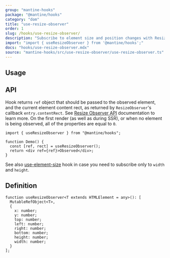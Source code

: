 ```yaml
---
group: "mantine-hooks"
package: "@mantine/hooks"
category: "dom"
title: "use-resize-observer"
order: 1
slug: /hooks/use-resize-observer/
description: "Subscribe to element size and position changes with ResizeObserver"
import: "import { useResizeObserver } from '@mantine/hooks';"
docs: "hooks/use-resize-observer.mdx"
source: "mantine-hooks/src/use-resize-observer/use-resize-observer.ts"
---
```



## Usage

<Demo data={HooksDemos.useResizeObserverDemo} />

## API

Hook returns `ref` object that should be passed to the observed element, and the current element content rect, as returned by `ResizeObserver`'s callback `entry.contentRect`.
See [Resize Observer API](https://developer.mozilla.org/en-US/docs/Web/API/ResizeObserver) documentation to learn more.
On the first render (as well as during SSR), or when no element is being observed, all of the properties are equal to `0`.

```tsx
import { useResizeObserver } from "@mantine/hooks";

function Demo() {
  const [ref, rect] = useResizeObserver();
  return <div ref={ref}>Observed</div>;
}
```

See also [use-element-size](https://mantine.dev/hooks/use-element-size/) hook in case you need to subscribe only to `width` and `height`.

## Definition

```tsx
function useResizeObserver<T extends HTMLElement = any>(): [
  MutableRefObject<T>,
  {
    x: number;
    y: number;
    top: number;
    left: number;
    right: number;
    bottom: number;
    height: number;
    width: number;
  }
];
```
